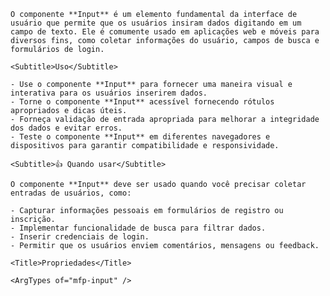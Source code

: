 
<div className="mfp-doc__wrapper" data-theme="light">
  <div className="mfp-doc__container" >
    <Title>Input</Title>

    O componente **Input** é um elemento fundamental da interface de usuário que permite que os usuários insiram dados digitando em um campo de texto. Ele é comumente usado em aplicações web e móveis para diversos fins, como coletar informações do usuário, campos de busca e formulários de login.

    <Subtitle>Uso</Subtitle>

    - Use o componente **Input** para fornecer uma maneira visual e interativa para os usuários inserirem dados.
    - Torne o componente **Input** acessível fornecendo rótulos apropriados e dicas úteis.
    - Forneça validação de entrada apropriada para melhorar a integridade dos dados e evitar erros.
    - Teste o componente **Input** em diferentes navegadores e dispositivos para garantir compatibilidade e responsividade.

    <Subtitle>👍 Quando usar</Subtitle>

    O componente **Input** deve ser usado quando você precisar coletar entradas de usuários, como:

    - Capturar informações pessoais em formulários de registro ou inscrição.
    - Implementar funcionalidade de busca para filtrar dados.
    - Inserir credenciais de login.
    - Permitir que os usuários enviem comentários, mensagens ou feedback.

    <Title>Propriedades</Title>

    <ArgTypes of="mfp-input" />
  </div>
</div>
